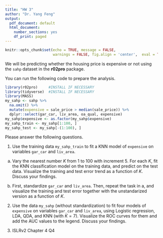 ```yaml
---
title: "HW 3"
author: "Dr. Yang Feng"
output:
  pdf_document: default
  html_document:
    number_sections: yes
    df_print: paged
---
```


```r
knitr::opts_chunk$set(echo = TRUE, message = FALSE,
                      warnings = FALSE, fig.align = 'center',  eval = TRUE)
```

We will be predicting whether the housing price is expensive or not using the `sahp` dataset in the **r02pro** package. 

You can run the following code to prepare the analysis.
```r
library(r02pro)     #INSTALL IF NECESSARY
library(tidyverse)  #INSTALL IF NECESSARY
library(MASS)
my_sahp <- sahp %>% 
  na.omit() %>%
  mutate(expensive = sale_price > median(sale_price)) %>%
  dplyr::select(gar_car, liv_area, oa_qual, expensive) 
my_sahp$expensive <- as.factor(my_sahp$expensive)
my_sahp_train <- my_sahp[1:100, ]
my_sahp_test <- my_sahp[-(1:100), ]
```

Please answer the following questions.

1. Use the training data `my_sahp_train` to fit a KNN model of `expensive` on variables `gar_car` and `liv_area`.  

a. Vary the nearest number $K$ from 1 to 100 with increment 5. For each $K$, fit the KNN classification model on the training data, and predict on the test data. Visualize the training and test error trend as a function of $K$. Discuss your findings.

b. First, standardize `gar_car` and `liv_area`. Then, repeat the task in a, and visualize the training and test error together with the unstandarized version as a function of $K$.


2. Use the data `my_sahp` (without standardization) to fit four models of `expensive` on variables `gar_car` and `liv_area`, using Logistic regression, LDA, QDA, and KNN (with $K = 7$). Visualize the ROC curves for them and add the AUC values to the legend. Discuss your findings.


3. ISLRv2 Chapter 4 Q4